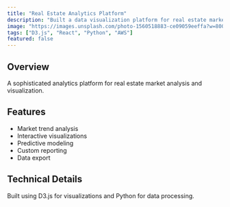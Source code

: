 ```yaml
---
title: "Real Estate Analytics Platform"
description: "Built a data visualization platform for real estate market analysis"
image: "https://images.unsplash.com/photo-1560518883-ce09059eeffa?w=800&auto=format&fit=crop&q=60"
tags: ["D3.js", "React", "Python", "AWS"]
featured: false
---
```


## Overview

A sophisticated analytics platform for real estate market analysis and visualization.

## Features

- Market trend analysis
- Interactive visualizations
- Predictive modeling
- Custom reporting
- Data export

## Technical Details

Built using D3.js for visualizations and Python for data processing.